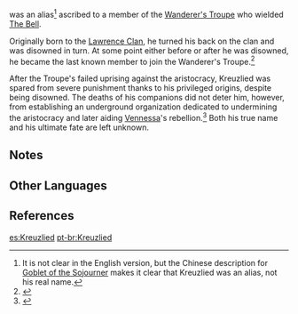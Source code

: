 {{Character Infobox
|type             = Historical
|deceased         = Past
|region           = Mondstadt
|affiliation      = Wanderer's Troupe (Faction)
|affiliation2     = Lawrence Clan
|affiliationNote2 = Formerly
|ancestry         = Lawrence Clan
|relative         = Venerare
|relativeNote     = Ancestor
|relative2        = Lord Lawrence
|relative3        = Barca Lawrence
|relative4        = Eula
|relativeNote4    = Descendant
|relative5        = Schubert
|relativeNote5    = Descendant
}}
{{Lang|'''"Kreuzlied"'''|de=<wbr>|de_tl=Crusade(r) Poem|de_lit=Cross Song}} was an alias<ref group="Note">It is not clear in the English version, but the Chinese description for [[Resolution of Sojourner#Lore|Goblet of the Sojourner]] makes it clear that Kreuzlied was an alias, not his real name.</ref> ascribed to a member of the [[Wanderer's Troupe (Faction)|Wanderer's Troupe]] who wielded [[The Bell]].

Originally born to the [[Lawrence Clan]], he turned his back on the clan and was disowned in turn. At some point either before or after he was disowned, he became the last known member to join the Wanderer's Troupe.<ref>{{Ref/Arti|Goblet of the Sojourner}}</ref>

After the Troupe's failed uprising against the aristocracy, Kreuzlied was spared from severe punishment thanks to his privileged origins, despite being disowned. The deaths of his companions did not deter him, however, from establishing an underground organization dedicated to undermining the aristocracy and later aiding [[Vennessa]]'s rebellion.<ref>{{Ref/Weapon|The Bell|Lore}}</ref> Both his true name and his ultimate fate are left unknown.

==Notes==
{{Reflist|note=1}}

==Other Languages==
{{Other Languages|default_hidden = 1
|en       = Kreuzlied
|zhs      = 克留兹理德
|zhs_rm   = Kèliúzīlǐdé
|zht      = 克留茲理德
|zht_rm   = Kèliúzīlǐdé
|ja       = クロイツリード
|ja_rm    = Kuroitsuriido
|ko       = 크루질드
|ko_rm    = Keurujildeu
|es       = Kreuzlied
|fr       = Kreuzlied
|ru       = Крузлид
|th       = Kreuzlied
|vi       = Kreuzlied
|de       = Kreuzlied
|id       = Kreuzlied
|pt       = Kreuzlied
}}

==References==
{{Reflist}}

[[es:Kreuzlied]]
[[pt-br:Kreuzlied]]